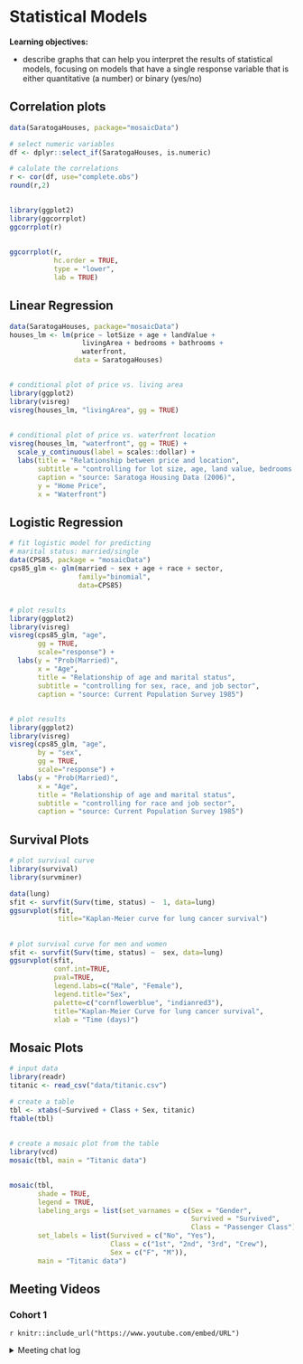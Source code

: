 # Statistical Models

**Learning objectives:**

- describe graphs that can help you interpret the results of statistical models, focusing on models that have a single response variable that is either quantitative (a number) or binary (yes/no)

## Correlation plots

```r
data(SaratogaHouses, package="mosaicData")

# select numeric variables
df <- dplyr::select_if(SaratogaHouses, is.numeric)

# calulate the correlations
r <- cor(df, use="complete.obs")
round(r,2)
```

##

```r
library(ggplot2)
library(ggcorrplot)
ggcorrplot(r)
```

##

```r
ggcorrplot(r, 
           hc.order = TRUE, 
           type = "lower",
           lab = TRUE)
```


## Linear Regression

```r
data(SaratogaHouses, package="mosaicData")
houses_lm <- lm(price ~ lotSize + age + landValue +
                  livingArea + bedrooms + bathrooms +
                  waterfront, 
                data = SaratogaHouses)
```

##

```r
# conditional plot of price vs. living area
library(ggplot2)
library(visreg)
visreg(houses_lm, "livingArea", gg = TRUE) 
```

##

```r
# conditional plot of price vs. waterfront location
visreg(houses_lm, "waterfront", gg = TRUE) +
  scale_y_continuous(label = scales::dollar) +
  labs(title = "Relationship between price and location",
       subtitle = "controlling for lot size, age, land value, bedrooms and bathrooms",
       caption = "source: Saratoga Housing Data (2006)",
       y = "Home Price",
       x = "Waterfront")
```


## Logistic Regression

```r
# fit logistic model for predicting
# marital status: married/single
data(CPS85, package = "mosaicData")
cps85_glm <- glm(married ~ sex + age + race + sector, 
                 family="binomial", 
                 data=CPS85)
```

##

```r
# plot results
library(ggplot2)
library(visreg)
visreg(cps85_glm, "age", 
       gg = TRUE, 
       scale="response") +
  labs(y = "Prob(Married)", 
       x = "Age",
       title = "Relationship of age and marital status",
       subtitle = "controlling for sex, race, and job sector",
       caption = "source: Current Population Survey 1985")
```

## 

```r
# plot results
library(ggplot2)
library(visreg)
visreg(cps85_glm, "age",
       by = "sex",
       gg = TRUE, 
       scale="response") +
  labs(y = "Prob(Married)", 
       x = "Age",
       title = "Relationship of age and marital status",
       subtitle = "controlling for race and job sector",
       caption = "source: Current Population Survey 1985")
```


## Survival Plots

```r
# plot survival curve
library(survival)
library(survminer)

data(lung)
sfit <- survfit(Surv(time, status) ~  1, data=lung)
ggsurvplot(sfit,
            title="Kaplan-Meier curve for lung cancer survival") 
```

##

```r
# plot survival curve for men and women
sfit <- survfit(Surv(time, status) ~  sex, data=lung)
ggsurvplot(sfit, 
           conf.int=TRUE, 
           pval=TRUE,
           legend.labs=c("Male", "Female"), 
           legend.title="Sex",  
           palette=c("cornflowerblue", "indianred3"), 
           title="Kaplan-Meier Curve for lung cancer survival",
           xlab = "Time (days)")
```



## Mosaic Plots

```r
# input data
library(readr)
titanic <- read_csv("data/titanic.csv")

# create a table
tbl <- xtabs(~Survived + Class + Sex, titanic)
ftable(tbl)
```

##

```r
# create a mosaic plot from the table
library(vcd)
mosaic(tbl, main = "Titanic data")
```


##

```r
mosaic(tbl, 
       shade = TRUE,
       legend = TRUE,
       labeling_args = list(set_varnames = c(Sex = "Gender",
                                             Survived = "Survived",
                                             Class = "Passenger Class")),
       set_labels = list(Survived = c("No", "Yes"),
                         Class = c("1st", "2nd", "3rd", "Crew"),
                         Sex = c("F", "M")),
       main = "Titanic data")
```


## Meeting Videos {-}

### Cohort 1 {-}

`r knitr::include_url("https://www.youtube.com/embed/URL")`

<details>
<summary> Meeting chat log </summary>

```
LOG
```
</details>
